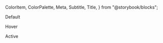   ColorItem,
  ColorPalette,
  Meta,
  Subtitle,
  Title,
} from "@storybook/blocks";


<Meta title="Tokens/Colors" />

<Title>Colors</Title>

<Subtitle>Default</Subtitle>

<ColorPalette>
  <ColorItem
    title="content"
    colors={{
      primary: theme["--color-content-primary"],
      secondary: theme["--color-content-secondary"],
      tertiary: theme["--color-content-tertiary"],
      link: theme["--color-content-link"],
    }}
  />
  <ColorItem
    title="interactive"
    colors={{
      primary: theme["--color-interactive-primary"],
      accent: theme["--color-interactive-accent"],
      secondary: theme["--color-interactive-secondary"],
      control: theme["--color-interactive-control"],
      contrast: theme["--color-interactive-contrast"],
    }}
  />
  <ColorItem
    title="background"
    colors={{
      screen: theme["--color-background-screen"],
      elevated: theme["--color-background-elevated"],
      neutral: theme["--color-background-neutral"],
      overlay: theme["--color-background-overlay"],
    }}
  />
  <ColorItem
    title="border"
    colors={{
      neutral: theme["--color-border-neutral"],
      overlay: theme["--color-border-overlay"],
    }}
  />
  <ColorItem
    title="sentiment"
    colors={{
      negative: theme["--color-sentiment-negative"],
      positive: theme["--color-sentiment-positive"],
      warning: theme["--color-sentiment-warning"],
    }}
  />
  <ColorItem
    title="contrast"
    colors={{
      theme: theme["--color-contrast-theme"],
      overlay: theme["--color-contrast-overlay"],
    }}
  />
  <ColorItem
    title="base"
    colors={{
      light: theme["--color-base-light"],
      dark: theme["--color-base-dark"],
    }}
  />
</ColorPalette>

<Subtitle>Hover</Subtitle>

<ColorPalette>
  <ColorItem
    title="content"
    colors={{
      "link-hover": theme["--color-content-link-hover"],
    }}
  />
  <ColorItem
    title="interactive"
    colors={{
      "primary-hover": theme["--color-interactive-primary-hover"],
      "accent-hover": theme["--color-interactive-accent-hover"],
      "secondary-hover": theme["--color-interactive-secondary-hover"],
      "control-hover": theme["--color-interactive-control-hover"],
      "contrast-hover": theme["--color-interactive-contrast-hover"],
    }}
  />
  <ColorItem
    title="background"
    colors={{
      "screen-hover": theme["--color-background-screen-hover"],
      "neutral-hover": theme["--color-background-neutral-hover"],
    }}
  />
  <ColorItem
    title="sentiment"
    colors={{
      "negative-hover": theme["--color-sentiment-negative-hover"],
    }}
  />
</ColorPalette>

<Subtitle>Active</Subtitle>

<ColorPalette>
  <ColorItem
    title="content"
    colors={{
      "link-active": theme["--color-content-link-active"],
    }}
  />
  <ColorItem
    title="interactive"
    colors={{
      "primary-active": theme["--color-interactive-primary-active"],
      "accent-active": theme["--color-interactive-accent-active"],
      "secondary-active": theme["--color-interactive-secondary-active"],
      "control-active": theme["--color-interactive-control-active"],
      "contrast-active": theme["--color-interactive-contrast-active"],
    }}
  />
  <ColorItem
    title="background"
    colors={{
      "screen-active": theme["--color-background-screen-active"],
      "neutral-active": theme["--color-background-neutral-active"],
    }}
  />
  <ColorItem
    title="sentiment"
    colors={{
      "negative-active": theme["--color-sentiment-negative-active"],
    }}
  />
</ColorPalette>
